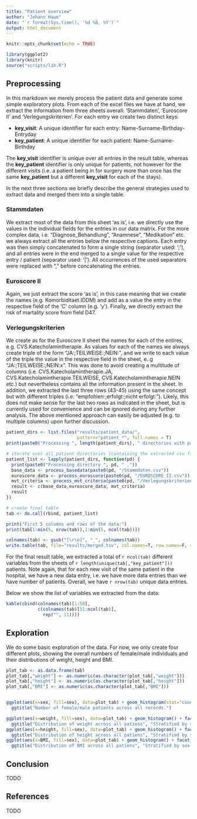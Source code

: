 ---
title: "Patient overview"
author: "Johann Hawe"
date: "`r format(Sys.time(), '%d %B, %Y')`"
output: html_document
---

```{r setup, include=FALSE}
knitr::opts_chunk$set(echo = TRUE)

library(ggplot2)
library(knitr)
source("scripts/lib.R")
```

## Preprocessing

In this markdown we merely process the patient data and generate some simple
exploratory plots.
From each of the excel files we have at hand, we extract the information from 
three sheets overall: 'Stammdaten', 'Euroscore II' and 'Verlegungskriterien'.
For each entry we create two distinct keys:

* **key_visit**: A unique identifier for each entry: Name-Surname-Birthday-Entryday
* **key_patient**: A unique identifier for each patient: Name-Surname-Birthday

The **key_visit** identifier is unique over all entries in the result table, whereas
the **key_patient** identifier is only unique for patients, not however for the different 
visits (i.e. a patient being in for surgery more than once has the same **key_patient** but a different **key_visit** for each of the stays).

In the next three sections we briefly describe the general strategies used to extract data and merged them into a single table.

### Stammdaten
We extract most of the data from this sheet 'as is', i.e. we directly use the values
in the individual fields for the entries in our data matrix.
For the more complex data, i.e. "Diagnose_Behandlung", "Anamnese", "Medikation" etc. we always 
extract all the entries below the respective captions. Each entry was then simply concatenated to form a single string (separator used: ';'),
and all entries were in the end merged to a single value for the respective entry / patient (separator used: '|').
All occurrences of the used separators were replaced with "," before concatenating the entries.

### Euroscore II
Again, we just extract the score 'as is', in this case meaning that we create the names
(e.g. Komorbiditaet.IDDM) and add as a value the entry in the respective field of the 'C' column (e.g. 'y').
Finally, we directly extract the risk of martality score from field D47.

### Verlegungskriterien
We create as for the Euroscore II sheet the names for each of the entires, e.g. CVS.Katecholamintherapie.
As values for each of the names we always create triple of the form "JA:;TEILWEISE:;NEIN:", and we
write to each value of the triple the value in the respective field in the sheet, e..g "JA:;TEILWEISE:;NEIN:x".
This was done to avoid creating a multitude of columns (i.e. CVS.Katecholamintherapie.JA, CVS.Katecholamintherapie.TEILWEISE, CVS.Katecholamintherapie.NEIN etc.) but nevertheless contains all the information present in the sheet. In addition,
we extracted the last three rows (43-45) using the same concept but with different triples (i.e. "empfohlen:;erfolgt:;nicht erfolgt:").
Likely, this does not make sense for the last two rows as indicated in the sheet, but is currently used for convenience and can be ignored during any further analysis.
The above mentioned approach can easily be adjusted (e.g. to multiple columns) upon further discussion.

```{r load_patients, echo=F}
patient_dirs <- list.files("results/patient_data/", 
                           pattern="patient_*", full.names = T)
print(paste0("Processing ", length(patient_dirs), " directories with patient data."))

# iterate over all patient directories (containing the extracted csv files per patient)
patient_list <- lapply(patient_dirs, function(pd) {
  print(paste0("Processing directory ", pd, " ."))
  base_data <- process_basedata(paste0(pd, "/Stammdaten.csv"))  
  euroscore_data <- process_euroscore(paste0(pd, "/EUROSCORE II.csv"))
  mvt_criteria <- process_mvt_criteria(paste0(pd, "/Verlegungskriterien.csv"))  
  result <- c(base_data,euroscore_data, mvt_criteria)
  result
})

# create final table
tab <- do.call(rbind, patient_list)

print("First 5 columns and rows of the data:")
print(tab[1:min(5, nrow(tab)),1:min(5, ncol(tab))])

colnames(tab) <- gsub("[\r\n]", "_", colnames(tab))
write.table(tab, file="results/merged.tsv", col.names=T, row.names=F, sep="\t", fileEncoding = "UTF-8")
```

For the final result table, we extracted a total of `r ncol(tab)` different variables from 
the sheets of `r length(unique(tab[,"key_patient"]))` patients. Note again, that for each new visit of the same patient in
the hospital, we have a new data entry, i.e. we have more data entries than we have number 
of patients. Overall, we have `r nrow(tab)` unique data entries.

Below we show the list of variables we extracted from the data:
```{r variables, echo=F}
kable(cbind(colnames(tab)[1:50], 
            c(colnames(tab)[51:ncol(tab)],
              rep("", 11))))
```
## Exploration

We do some basic exploration of the data. For now, we only create four different 
plots, showing the overall numbers of female/male individuals and their
distributions of weight, height and BMI.

```{r exploration, echo=F}
plot_tab <- as.data.frame(tab)
plot_tab[,"weight"] <- as.numeric(as.character(plot_tab[,"weight"]))
plot_tab[,"height"] <- as.numeric(as.character(plot_tab[,"height"]))
plot_tab[,"BMI"] <- as.numeric(as.character(plot_tab[,"BMI"]))


ggplot(aes(x=sex, fill=sex), data=plot_tab) + geom_histogram(stat="count") + 
  ggtitle("Number of female/male patients across all records.")

ggplot(aes(x=weight, fill=sex), data=plot_tab) + geom_histogram() + facet_wrap( ~ sex)+ 
  ggtitle("Distribution of weight across all patiens", "Stratified by sex.")
ggplot(aes(x=height, fill=sex), data=plot_tab) + geom_histogram() + facet_wrap( ~ sex)+ 
  ggtitle("Distribution of height across all patiens", "Stratified by sex.")
ggplot(aes(x=BMI, fill=sex), data=plot_tab) + geom_histogram() + facet_wrap( ~ sex)+ 
  ggtitle("Distribution of BMI across all patiens", "Stratified by sex.")

```

## Conclusion
TODO

## References
TODO